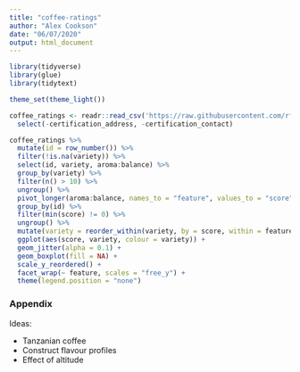 ```yaml
---
title: "coffee-ratings"
author: "Alex Cookson"
date: "06/07/2020"
output: html_document
---
```


```r
library(tidyverse)
library(glue)
library(tidytext)

theme_set(theme_light())

coffee_ratings <- readr::read_csv('https://raw.githubusercontent.com/rfordatascience/tidytuesday/master/data/2020/2020-07-07/coffee_ratings.csv') %>%
  select(-certification_address, -certification_contact)
```


```r
coffee_ratings %>%
  mutate(id = row_number()) %>%
  filter(!is.na(variety)) %>%
  select(id, variety, aroma:balance) %>%
  group_by(variety) %>%
  filter(n() > 10) %>%
  ungroup() %>%
  pivot_longer(aroma:balance, names_to = "feature", values_to = "score") %>%
  group_by(id) %>%
  filter(min(score) != 0) %>%
  ungroup() %>%
  mutate(variety = reorder_within(variety, by = score, within = feature, fun = median)) %>%
  ggplot(aes(score, variety, colour = variety)) +
  geom_jitter(alpha = 0.1) +
  geom_boxplot(fill = NA) +
  scale_y_reordered() +
  facet_wrap(~ feature, scales = "free_y") +
  theme(legend.position = "none")
```

### Appendix

Ideas:

- Tanzanian coffee
- Construct flavour profiles
- Effect of altitude


